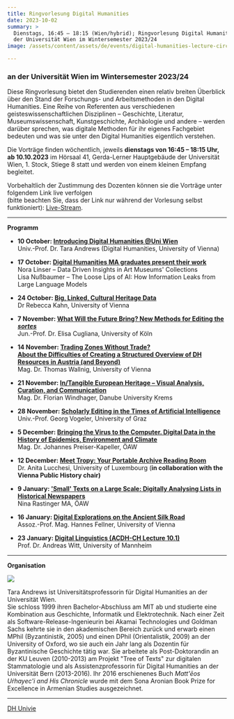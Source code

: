 ```yaml
---
title: Ringvorlesung Digital Humanities
date: 2023-10-02
summary: >
  Dienstags, 16:45 – 18:15 (Wien/hybrid); Ringvorlesung Digital Humanities an
  der Universität Wien im Wintersemester 2023/24
image: /assets/content/assets/de/events/digital-humanities-lecture-circuit-23-24/image.png

---
```


### **an der Universität Wien im Wintersemester 2023/24**

Diese Ringvorlesung bietet den Studierenden einen relativ breiten Überblick über den Stand der Forschungs- und Arbeitsmethoden in den Digital Humanities. Eine Reihe von Referenten aus verschiedenen geisteswissenschaftlichen Disziplinen – Geschichte, Literatur, Museumswissenschaft, Kunstgeschichte, Archäologie und andere – werden darüber sprechen, was digitale Methoden für ihr eigenes Fachgebiet bedeuten und was sie unter den Digital Humanities eigentlich verstehen.

Die Vorträge finden wöchentlich, jeweils **dienstags von 16:45 – 18:15 Uhr, ab 10.10.2023** im Hörsaal 41, Gerda-Lerner Hauptgebäude der Universität Wien, 1. Stock, Stiege 8 statt und werden von einem kleinen Empfang begleitet.

Vorbehaltlich der Zustimmung des Dozenten können sie die Vorträge unter folgendem Link live verfolgen\
(bitte beachten Sie, dass der Link nur während der Vorlesung selbst funktioniert): [Live-Stream](https://ustream.univie.ac.at/paella/ui/watch.html?id=cda9ff69-20c5-45f3-bc72-7896376b7838).

***

**Programm**

* **10 October: [Introducing Digital Humanities @Uni Wien](https://ustream.univie.ac.at/paella/ui/watch.html?id=cda9ff69-20c5-45f3-bc72-7896376b7838)**\
  Univ.-Prof. Dr. Tara Andrews (Digital Humanities, University of Vienna)

- **17 October: [Digital Humanities MA graduates present their work](https://ustream.univie.ac.at/paella/ui/watch.html?id=cda9ff69-20c5-45f3-bc72-7896376b7838)**\
  Nora Linser – Data Driven Insights in Art Museums' Collections\
  Lisa Nußbaumer – The Loose Lips of AI: How Information Leaks from Large Language Models

* **24 October: [Big, Linked, Cultural Heritage Data](https://ustream.univie.ac.at/paella/ui/watch.html?id=cda9ff69-20c5-45f3-bc72-7896376b7838)**\
  Dr Rebecca Kahn, University of Vienna

- **7 November: [What Will the Future Bring? New Methods for Editing the *sortes*](https://ustream.univie.ac.at/paella/ui/watch.html?id=cda9ff69-20c5-45f3-bc72-7896376b7838)**\
  Jun.-Prof. Dr. Elisa Cugliana, University of Köln

* **14 November: [Trading Zones Without Trade?](https://ustream.univie.ac.at/paella/ui/watch.html?id=cda9ff69-20c5-45f3-bc72-7896376b7838)**\
  **[About the Difficulties of Creating a Structured Overview of DH Resources in Austria (and Beyond)](https://ustream.univie.ac.at/paella/ui/watch.html?id=cda9ff69-20c5-45f3-bc72-7896376b7838)**\
  Mag. Dr. Thomas Wallnig, University of Vienna

- **21 November: [In/Tangible European Heritage – Visual Analysis, Curation, and Communication](https://ustream.univie.ac.at/paella/ui/watch.html?id=cda9ff69-20c5-45f3-bc72-7896376b7838)**\
  Mag. Dr. Florian Windhager, Danube University Krems

* **28 November: [Scholarly Editing in the Times of Artificial Intelligence](https://ustream.univie.ac.at/paella/ui/watch.html?id=cda9ff69-20c5-45f3-bc72-7896376b7838)**\
  Univ.-Prof. Georg Vogeler, University of Graz

- **5 December: [Bringing the Virus to the Computer. Digital Data in the History of Epidemics, Environment and Climate](https://ustream.univie.ac.at/paella/ui/watch.html?id=cda9ff69-20c5-45f3-bc72-7896376b7838)**\
  Mag. Dr. Johannes Preiser-Kapeller, ÖAW

* **12 December: [Meet Tropy: Your Portable Archive Reading Room](https://ustream.univie.ac.at/paella/ui/watch.html?id=cda9ff69-20c5-45f3-bc72-7896376b7838)**\
  Dr. Anita Lucchesi, University of Luxembourg (**in collaboration with the Vienna Public History chair)**

- **9 January: ['Small' Texts on a Large Scale: Digitally Analysing Lists in Historical Newspapers](https://ustream.univie.ac.at/paella/ui/watch.html?id=cda9ff69-20c5-45f3-bc72-7896376b7838)**\
  Nina Rastinger MA, ÖAW

* **16 January: [Digital Explorations on the Ancient Silk Road](https://ustream.univie.ac.at/paella/ui/watch.html?id=cda9ff69-20c5-45f3-bc72-7896376b7838)**\
  Assoz.-Prof. Mag. Hannes Fellner, University of Vienna

- **23 January: [Digital Linguistics (ACDH-CH Lecture 10.1)](https://ustream.univie.ac.at/paella/ui/watch.html?id=cda9ff69-20c5-45f3-bc72-7896376b7838)**\
  Prof. Dr. Andreas Witt, University of Mannheim

***

**Organisation**

![](/assets/content/assets/de/events/digital-humanities-lecture-circuit-23-24/tara-l-andrews.png)

Tara Andrews ist Universitätsprofessorin für Digital Humanities an der Universität Wien.\
Sie schloss 1999 ihren Bachelor-Abschluss am MIT ab und studierte eine Kombination aus Geschichte, Informatik und Elektrotechnik. Nach einer Zeit als Software-Release-Ingenieurin bei Akamai Technologies und Goldman Sachs kehrte sie in den akademischen Bereich zurück und erwarb einen MPhil (Byzantinistik, 2005) und einen DPhil (Orientalistik, 2009) an der University of Oxford, wo sie auch ein Jahr lang als Dozentin für Byzantinische Geschichte tätig war. Sie arbeitete als Post-Doktorandin an der KU Leuven (2010-2013) am Projekt "Tree of Texts" zur digitalen Stammatologie und als Assistenzprofessorin für Digital Humanities an der Universität Bern (2013-2016). Ihr 2016 erschienenes Buch *Matt'ēos Uṙhayec'i and His Chronicle* wurde mit dem Sona Aronian Book Prize for Excellence in Armenian Studies ausgezeichnet.

***

[DH Univie](https://acdh.univie.ac.at/en/announcements/single-view/news/ringvorlesung-winter-2023/)
